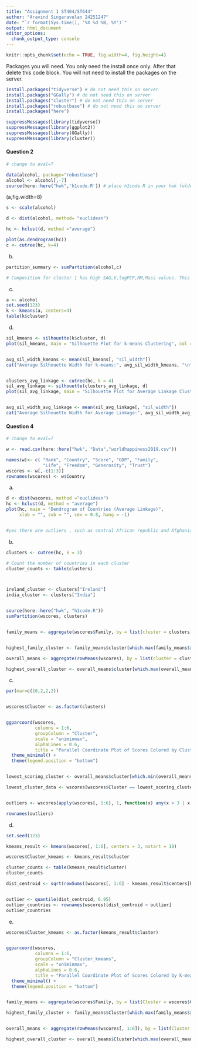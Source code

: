 ```yaml
---
title: "Assignment 1 ST404/ST644"
author: "Aravind Singaravelan 24251247"
date: "`r format(Sys.time(), '%X %d %B, %Y')`"
output: html_document
editor_options: 
  chunk_output_type: console
---
```


```r
knitr::opts_chunk$set(echo = TRUE, fig.width=4, fig.height=4)
```

Packages you will need. You only need the install once only. After that delete this code block. You will not need to install the packages on the server.

```r
install.packages("tidyverse") # do not need this on server
install.packages("GGally") # do not need this on server
install.packages("cluster") # do not need this on server
install.packages("robustbase") # do not need this on server
install.packages("here")
```

```r
suppressMessages(library(tidyverse))
suppressMessages(library(ggplot2))
suppressMessages(library(GGally))
suppressMessages(library(cluster))

```

#### Question 2

```r
# change to eval=T

data(alcohol, package="robustbase")
alcohol <- alcohol[,-7]
source(here::here("hwk",'h1code.R')) # place h1code.R in your hwk folder
```

(a,fig.width=8)

```r
s <- scale(alcohol)

d <- dist(alcohol, method= "euclidean")

hc <- hclust(d, method ="average")

plot(as.dendrogram(hc))
c <- cutree(hc, k=4)


```

(b) 

```r
partition_summary <- sumPartition(alcohol,c)

# Composition for cluster 1 has high SAG,V,logPCP,RM,Mass values. This indicates chemical composition for cluster 1 has high chemical composition.


```


(c) 

```r
a <- alcohol
set.seed(123)
k <- kmeans(a, centers=4)
table(k$cluster)

```

(d) 

```r
sil_kmeans <- silhouette(k$cluster, d)
plot(sil_kmeans, main = "Silhouette Plot for k-means Clustering", col = 1:4, border = NA)


avg_sil_width_kmeans <- mean(sil_kmeans[, "sil_width"])
cat("Average Silhouette Width for k-means:", avg_sil_width_kmeans, "\n")


clusters_avg_linkage <- cutree(hc, k = 4)
sil_avg_linkage <- silhouette(clusters_avg_linkage, d)
plot(sil_avg_linkage, main = "Silhouette Plot for Average Linkage Clustering", col = 1:4, border = NA)


avg_sil_width_avg_linkage <- mean(sil_avg_linkage[, "sil_width"])
cat("Average Silhouette Width for Average Linkage:", avg_sil_width_avg_linkage, "\n")


```

#### Question 4

```r
# change to eval=T

w <- read.csv(here::here("hwk", "Data","worldhappiness2019.csv"))

names(w)<- c( "Rank", "Country", "Score", "GDP", "Family", 
              "Life", "Freedom", "Generosity", "Trust")
wscores <- w[,-c(1:3)]
rownames(wscores) <- w$Country
```

(a) 

```r

d <- dist(wscores, method ="euclidean")
hc <- hclust(d, method = "average")
plot(hc, main = "Dendrogram of Countries (Average Linkage)", 
     xlab = "", sub = "", cex = 0.8, hang = -1)


#yes there are outliers , such as central African republic and Afghanistan has long branch that connects to the main branch

```

(b) 

```r
clusters <- cutree(hc, k = 3)

# Count the number of countries in each cluster
cluster_counts <- table(clusters)



ireland_cluster <- clusters["Ireland"]
india_cluster <- clusters["India"]


source(here::here("hwk", "h1code.R"))
sumPartition(wscores, clusters)


family_means <- aggregate(wscores$Family, by = list(cluster = clusters), FUN = mean)


highest_family_cluster <- family_means$cluster[which.max(family_means$x)]

overall_means <- aggregate(rowMeans(wscores), by = list(cluster = clusters), FUN = mean)

highest_overall_cluster <- overall_means$cluster[which.max(overall_means$x)]


```

(c) 

```r
par(mar=c(10,2,2,2))


wscores$Cluster <- as.factor(clusters)


ggparcoord(wscores,
           columns = 1:6,
           groupColumn = "Cluster",  
           scale = "uniminmax",
           alphaLines = 0.6,
           title = "Parallel Coordinate Plot of Scores Colored by Clusters") +
  theme_minimal() +
  theme(legend.position = "bottom")


lowest_scoring_cluster <- overall_means$cluster[which.min(overall_means$x)]

lowest_cluster_data <- wscores[wscores$Cluster == lowest_scoring_cluster, ]


outliers <- wscores[apply(wscores[, 1:6], 1, function(x) any(x > 3 | x < -3)), ]

rownames(outliers)


```

(d) 

```r
set.seed(123)

kmeans_result <- kmeans(wscores[, 1:6], centers = 3, nstart = 10)

wscores$Cluster_kmeans <- kmeans_result$cluster

cluster_counts <- table(kmeans_result$cluster)
cluster_counts

dist_centroid <- sqrt(rowSums((wscores[, 1:6] - kmeans_result$centers[kmeans_result$cluster, ])^2))


outlier <- quantile(dist_centroid, 0.95)
outlier_countries <- rownames(wscores)[dist_centroid > outlier]
outlier_countries

```

(e) 

```r

wscores$Cluster_kmeans <- as.factor(kmeans_result$cluster)


ggparcoord(wscores,
           columns = 1:6,
           groupColumn = "Cluster_kmeans",
           scale = "uniminmax",  
           alphaLines = 0.6,  
           title = "Parallel Coordinate Plot of Scores Colored by k-means Clusters") +
  theme_minimal() +
  theme(legend.position = "bottom")


family_means <- aggregate(wscores$Family, by = list(Cluster = wscores$Cluster_kmeans), FUN = mean)

highest_family_cluster <- family_means$Cluster[which.max(family_means$x)]


overall_means <- aggregate(rowMeans(wscores[, 1:6]), by = list(Cluster = wscores$Cluster_kmeans), FUN = mean)

highest_overall_cluster <- overall_means$Cluster[which.max(overall_means$x)]



```
